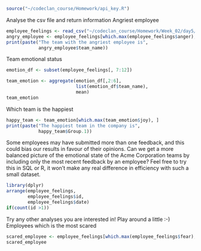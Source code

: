 ```r
source("~/codeclan_course/Homework/api_key.R")
```

Analyse the csv file and return information
Angriest employee
```r
employee_feelings <- read_csv("~/codeclan_course/Homework/Week_02/day5/emotion_with_feedback.csv")
angry_employee <- employee_feelings[which.max(employee_feelings$anger),]
print(paste("The team with the angriest employee is", 
            angry_employee$team_name))
```

Team emotional status
```r
emotion_df <- subset(employee_feelings[, 7:12])

team_emotion <- aggregate(emotion_df[,2:6], 
                          list(emotion_df$team_name), 
                          mean)
team_emotion
```

Which team is the happiest
```r
happy_team <- team_emotion[which.max(team_emotion$joy), ]
print(paste("The happiest team in the company is", 
            happy_team$Group.1))
```


Some employees may have submitted more than one feedback, and this could bias our results in favour of their opinions. Can we get a more balanced picture of the emotional state of the Acme Corporation teams by including only the most recent feedback by an employee? Feel free to try this in SQL or R, it won’t make any real difference in efficiency with such a small dataset.
```r
library(dplyr)
arrange(employee_feelings,
        employee_feelings$id,
        employee_feelings$date)
if(count(id >1))
```





Try any other analyses you are interested in! Play around a little :-)
Employees which is the most scared
```r
scared_employee <- employee_feelings[which.max(employee_feelings$fear),]
scared_employee
```


